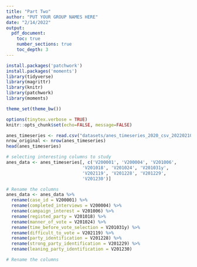 ```yaml
---
title: "Part Two"
author: "PUT YOUR GROUP NAMES HERE"
date: "2/14/2022"
output:
  pdf_document:
    toc: true
    number_sections: true
    toc_depth: 3
---
```


\newpage
\setcounter{page}{1}

```r
install.packages('patchwork')
install.packages('moments')
library(tidyverse) 
library(magrittr)
library(knitr)
library(patchwork)
library(moments)

theme_set(theme_bw())

options(tinytex.verbose = TRUE)
knitr::opts_chunk$set(echo=FALSE, message=FALSE)

```

```r
anes_timeseries <- read.csv("datasets/anes_timeseries_2020_csv_20220210.csv")
nrow_original <- nrow(anes_timeseries)
head(anes_timeseries)
```


```r
# selecting interesting columns to study
anes_data <- anes_timeseries[, c('V200001', 'V200004', 'V201006',
                             'V201018', 'V201024', 'V201031y', 
                             'V202119', 'V201228', 'V201229', 
                             'V201230')]

# Rename the columns
anes_data <- anes_data %>%
  rename(case_id = V200001) %>%
  rename(completed_interviews = V200004) %>%
  rename(campaign_interest = V201006) %>%
  rename(registed_party = V201018) %>%
  rename(manner_of_vote = V201024) %>%
  rename(time_before_vote_selection = V201031y) %>%
  rename(difficult_to_vote = V202119) %>%
  rename(party_identification = V201228) %>%
  rename(strong_party_identification = V201229) %>%
  rename(leaning_party_identification = V201230)

# Rename the columns

```









